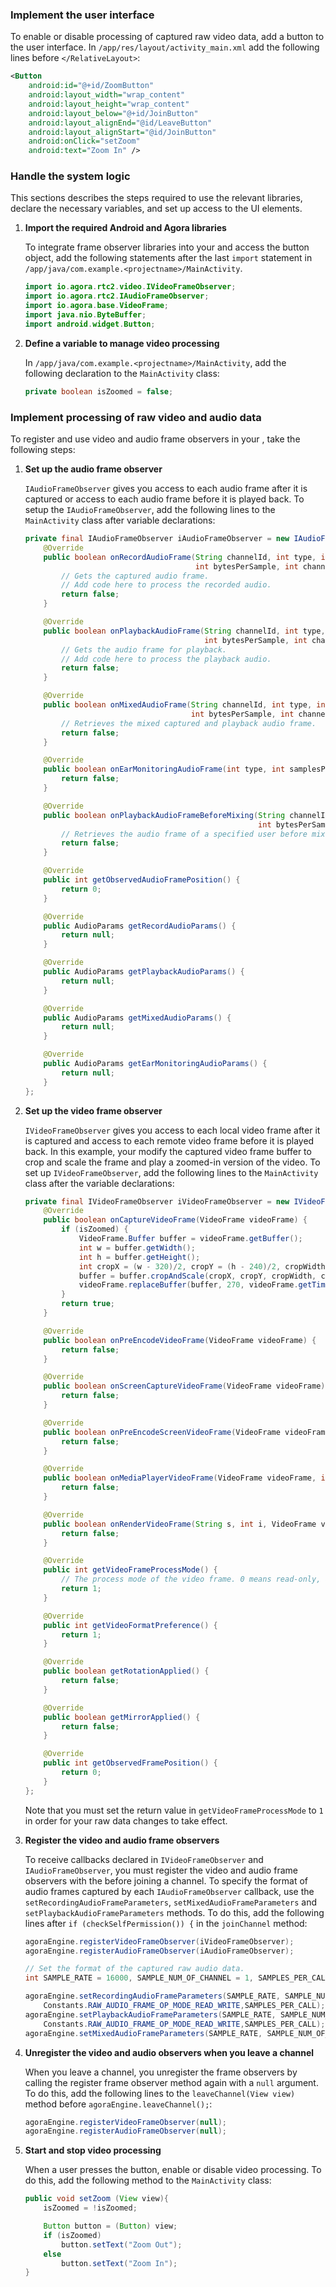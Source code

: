 
<PlatformWrapper platform="android">

### Implement the user interface

To enable or disable processing of captured raw video data, add a button to the user interface. In `/app/res/layout/activity_main.xml` add the following lines before `</RelativeLayout>`:

``` xml
<Button
    android:id="@+id/ZoomButton"
    android:layout_width="wrap_content"
    android:layout_height="wrap_content"
    android:layout_below="@+id/JoinButton"
    android:layout_alignEnd="@id/LeaveButton"
    android:layout_alignStart="@id/JoinButton"
    android:onClick="setZoom"
    android:text="Zoom In" />
```

### Handle the system logic

This sections describes the steps required to use the relevant libraries, declare the necessary variables, and set up access to the UI
elements.

1.  **Import the required Android and Agora libraries**

    To integrate <Vg k="VSDK" /> frame observer libraries into your <Vpl k="CLIENT" /> and access the button object, add the following statements after the last `import` statement in `/app/java/com.example.<projectname>/MainActivity`.

    ``` java
    import io.agora.rtc2.video.IVideoFrameObserver;
    import io.agora.rtc2.IAudioFrameObserver;
    import io.agora.base.VideoFrame;
    import java.nio.ByteBuffer;
    import android.widget.Button;
    ```

2.  **Define a variable to manage video processing**

    In `/app/java/com.example.<projectname>/MainActivity`, add the following declaration to the `MainActivity` class:

    ``` java
    private boolean isZoomed = false;
    ```

### Implement processing of raw video and audio data

To register and use video and audio frame observers in your <Vpl k="CLIENT" />, take the following steps:

1.  **Set up the audio frame observer**

    `IAudioFrameObserver` gives you access to each audio frame after it is captured or access to each audio frame before it is played back. To setup the `IAudioFrameObserver`, add the following lines to the `MainActivity` class after variable declarations:

    ``` java
    private final IAudioFrameObserver iAudioFrameObserver = new IAudioFrameObserver() {
        @Override
        public boolean onRecordAudioFrame(String channelId, int type, int samplesPerChannel,
                                          int bytesPerSample, int channels, int samplesPerSec, ByteBuffer buffer, long renderTimeMs, int avsync_type) {
            // Gets the captured audio frame.
            // Add code here to process the recorded audio.
            return false;
        }

        @Override
        public boolean onPlaybackAudioFrame(String channelId, int type, int samplesPerChannel,
                                            int bytesPerSample, int channels, int samplesPerSec, ByteBuffer buffer, long renderTimeMs, int avsync_type) {
            // Gets the audio frame for playback.
            // Add code here to process the playback audio.
            return false;
        }

        @Override
        public boolean onMixedAudioFrame(String channelId, int type, int samplesPerChannel,
                                         int bytesPerSample, int channels, int samplesPerSec, ByteBuffer buffer, long renderTimeMs, int avsync_type) {
            // Retrieves the mixed captured and playback audio frame.
            return false;
        }

        @Override
        public boolean onEarMonitoringAudioFrame(int type, int samplesPerChannel, int bytesPerSample, int channels, int samplesPerSec, ByteBuffer buffer, long renderTimeMs, int avsync_type) {
            return false;
        }

        @Override
        public boolean onPlaybackAudioFrameBeforeMixing(String channelId, int userId, int type, int samplesPerChannel,
                                                        int bytesPerSample, int channels, int samplesPerSec, ByteBuffer buffer, long renderTimeMs, int avsync_type) {
            // Retrieves the audio frame of a specified user before mixing.
            return false;
        }

        @Override
        public int getObservedAudioFramePosition() {
            return 0;
        }

        @Override
        public AudioParams getRecordAudioParams() {
            return null;
        }

        @Override
        public AudioParams getPlaybackAudioParams() {
            return null;
        }

        @Override
        public AudioParams getMixedAudioParams() {
            return null;
        }

        @Override
        public AudioParams getEarMonitoringAudioParams() {
            return null;
        }
    };
    ```

2.  **Set up the video frame observer**

    `IVideoFrameObserver` gives you access to each local video frame after it is captured and access to each remote video frame before it is played back. In this example, your modify the captured video frame buffer to crop and scale the frame and play a zoomed-in version of the video. To set up `IVideoFrameObserver`, add the following lines to the `MainActivity` class after the variable declarations:

    ``` java
    private final IVideoFrameObserver iVideoFrameObserver = new IVideoFrameObserver() {
        @Override
        public boolean onCaptureVideoFrame(VideoFrame videoFrame) {
            if (isZoomed) {
                VideoFrame.Buffer buffer = videoFrame.getBuffer();
                int w = buffer.getWidth();
                int h = buffer.getHeight();
                int cropX = (w - 320)/2, cropY = (h - 240)/2, cropWidth = 320, cropHeight = 240, scaleWidth = 320, scaleHeight = 240;
                buffer = buffer.cropAndScale(cropX, cropY, cropWidth, cropHeight, scaleWidth, scaleHeight);
                videoFrame.replaceBuffer(buffer, 270, videoFrame.getTimestampNs());
            }
            return true;
        }

        @Override
        public boolean onPreEncodeVideoFrame(VideoFrame videoFrame) {
            return false;
        }

        @Override
        public boolean onScreenCaptureVideoFrame(VideoFrame videoFrame) {
            return false;
        }

        @Override
        public boolean onPreEncodeScreenVideoFrame(VideoFrame videoFrame) {
            return false;
        }

        @Override
        public boolean onMediaPlayerVideoFrame(VideoFrame videoFrame, int i) {
            return false;
        }

        @Override
        public boolean onRenderVideoFrame(String s, int i, VideoFrame videoFrame) {
            return false;
        }

        @Override
        public int getVideoFrameProcessMode() {
            // The process mode of the video frame. 0 means read-only, and 1 means read-and-write.
            return 1;
        }

        @Override
        public int getVideoFormatPreference() {
            return 1;
        }

        @Override
        public boolean getRotationApplied() {
            return false;
        }

        @Override
        public boolean getMirrorApplied() {
            return false;
        }

        @Override
        public int getObservedFramePosition() {
            return 0;
        }
    };
    ```

    Note that you must set the return value in `getVideoFrameProcessMode` to `1` in order for your raw data changes to take effect.

3.  **Register the video and audio frame observers**

    To receive callbacks declared in `IVideoFrameObserver` and `IAudioFrameObserver`, you must register the video and audio frame observers with the <Vg k="ENGINE" /> before joining a channel. To specify the format of audio frames captured by each `IAudioFrameObserver` callback, use the `setRecordingAudioFrameParameters`, `setMixedAudioFrameParameters` and `setPlaybackAudioFrameParameters` methods. To do this, add the following lines after `if (checkSelfPermission()) {` in the `joinChannel` method:

    ``` java
    agoraEngine.registerVideoFrameObserver(iVideoFrameObserver);
    agoraEngine.registerAudioFrameObserver(iAudioFrameObserver);

    // Set the format of the captured raw audio data.
    int SAMPLE_RATE = 16000, SAMPLE_NUM_OF_CHANNEL = 1, SAMPLES_PER_CALL = 1024;

    agoraEngine.setRecordingAudioFrameParameters(SAMPLE_RATE, SAMPLE_NUM_OF_CHANNEL,
        Constants.RAW_AUDIO_FRAME_OP_MODE_READ_WRITE,SAMPLES_PER_CALL);
    agoraEngine.setPlaybackAudioFrameParameters(SAMPLE_RATE, SAMPLE_NUM_OF_CHANNEL,
        Constants.RAW_AUDIO_FRAME_OP_MODE_READ_WRITE,SAMPLES_PER_CALL);
    agoraEngine.setMixedAudioFrameParameters(SAMPLE_RATE, SAMPLE_NUM_OF_CHANNEL, SAMPLES_PER_CALL);
    ```

4.  **Unregister the video and audio observers when you leave a channel**

    When you leave a channel, you unregister the frame observers by calling the register frame observer method again with a `null` argument. To do this, add the following lines to the `leaveChannel(View view)` method before `agoraEngine.leaveChannel();`:

    ``` java
    agoraEngine.registerVideoFrameObserver(null);
    agoraEngine.registerAudioFrameObserver(null);
    ```

5.  **Start and stop video processing**

    When a user presses the button, enable or disable video processing. To do this, add the following method to the `MainActivity` class:

    ``` java
    public void setZoom (View view){
        isZoomed = !isZoomed;

        Button button = (Button) view;
        if (isZoomed)
            button.setText("Zoom Out");
        else
            button.setText("Zoom In");
    }
    ```

</PlatformWrapper>